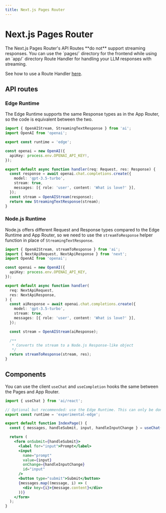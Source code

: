 ```yaml
---
title: Next.js Pages Router
---
```



# Next.js Pages Router

<Callout>
  The Next.js Pages Router's API Routes **do not** support streaming responses.
  You can use the `pages/` directory for the frontend while using an `app/`
  directory Route Handler for handling your LLM responses with streaming.

See how to use a Route Handler [here](https://sdk.vercel.ai/docs/guides/frameworks/nextjs-app#route-handlers).

</Callout>

## API routes

### Edge Runtime

The Edge Runtime supports the same Response types as in the App Router, so the code is equivalent between the two.

```typescript
import { OpenAIStream, StreamingTextResponse } from 'ai';
import OpenAI from 'openai';

export const runtime = 'edge';

const openai = new OpenAI({
  apiKey: process.env.OPENAI_API_KEY!,
});

export default async function handler(req: Request, res: Response) {
  const response = await openai.chat.completions.create({
    model: 'gpt-3.5-turbo',
    stream: true,
    messages: [{ role: 'user', content: 'What is love?' }],
  });
  const stream = OpenAIStream(response);
  return new StreamingTextResponse(stream);
}
```

### Node.js Runtime

Node.js offers different Request and Response types compared to the Edge Runtime and App Router, so we need to use the `streamToResponse` helper function
in place of `StreamingTextResponse`.

```typescript
import { OpenAIStream, streamToResponse } from 'ai';
import { NextApiRequest, NextApiResponse } from 'next';
import OpenAI from 'openai';

const openai = new OpenAI({
  apiKey: process.env.OPENAI_API_KEY,
});

export default async function handler(
  req: NextApiRequest,
  res: NextApiResponse,
) {
  const aiResponse = await openai.chat.completions.create({
    model: 'gpt-3.5-turbo',
    stream: true,
    messages: [{ role: 'user', content: 'What is love?' }],
  });

  const stream = OpenAIStream(aiResponse);

  /**
   * Converts the stream to a Node.js Response-like object
   */
  return streamToResponse(stream, res);
}
```

## Components

You can use the client `useChat` and `useCompletion` hooks the same between the Pages and App Router.

```jsx
import { useChat } from 'ai/react';

// Optional but recommended: use the Edge Runtime. This can only be done at the page level, not inside nested components.
export const runtime = 'experimental-edge';

export default function IndexPage() {
  const { messages, handleSubmit, input, handleInputChange } = useChat();

  return (
    <form onSubmit={handleSubmit}>
      <label for="input">Prompt</label>
      <input
        name="prompt"
        value={input}
        onChange={handleInputChange}
        id="input"
      />
      <button type="submit">Submit</button>
      {messages.map((message, i) => (
        <div key={i}>{message.content}</div>
      ))}
    </form>
  );
}
```
